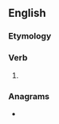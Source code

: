 ==English==

===Etymology===
{{suffix|hope|est|lang=en}}

===Verb===
{{head|en|verb form}}

# {{en-archaic second-person singular of|hope|lang=en}}

===Anagrams===
* {{anagrams|en|a=ehopst|hopset|hoteps|poseth}}